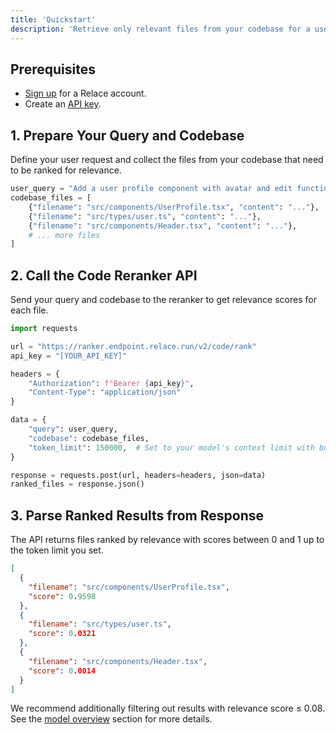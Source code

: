 ```yaml
---
title: 'Quickstart'
description: 'Retrieve only relevant files from your codebase for a user request'
---
```


## Prerequisites

- [Sign up](https://app.relace.ai) for a Relace account.
- Create an [API key](https://app.relace.ai/settings/api-keys).

## 1. Prepare Your Query and Codebase

Define your user request and collect the files from your codebase that need to be ranked for relevance.

```python
user_query = "Add a user profile component with avatar and edit functionality"
codebase_files = [
    {"filename": "src/components/UserProfile.tsx", "content": "..."},
    {"filename": "src/types/user.ts", "content": "..."},
    {"filename": "src/components/Header.tsx", "content": "..."},
    # ... more files
]
```

## 2. Call the Code Reranker API

Send your query and codebase to the reranker to get relevance scores for each file.

```python
import requests

url = "https://ranker.endpoint.relace.run/v2/code/rank"
api_key = "[YOUR_API_KEY]"

headers = {
    "Authorization": f"Bearer {api_key}",
    "Content-Type": "application/json"
}

data = {
    "query": user_query,
    "codebase": codebase_files,
    "token_limit": 150000,  # Set to your model's context limit with buffer room for system prompt
}

response = requests.post(url, headers=headers, json=data)
ranked_files = response.json()
```

## 3. Parse Ranked Results from Response

The API returns files ranked by relevance with scores between 0 and 1 up to the token limit you set.

```json
[
  {
    "filename": "src/components/UserProfile.tsx",
    "score": 0.9598
  },
  {
    "filename": "src/types/user.ts",
    "score": 0.0321
  },
  {
    "filename": "src/components/Header.tsx",
    "score": 0.0014
  }
]
```

We recommend additionally filtering out results with relevance score ≤ 0.08. See the [model overview](/docs/code-reranker/overview) section for more details.
